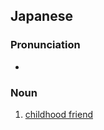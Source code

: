 ==Japanese==
{{ja-kanjitab|おさな|とも|たち|k3=だち|yomi=kun}}

===Pronunciation===
* {{ja-pron|おさなともだち}}

===Noun===
{{ja-noun|おさなともだち}}

# [[childhood friend]] {{gloss|a friend known since childhood}}